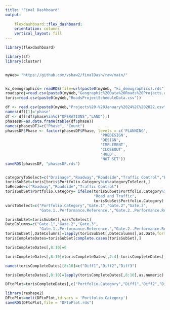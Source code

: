 ```yaml
---
title: "Final Dashboard"
output:   
  
    flexdashboard::flex_dashboard:
    orientation: columns
    vertical_layout: fill
---
```

```r
library(flexdashboard)

library(sf)
library(cluster)


myWeb= "https://github.com/vshaw2/finalDash/raw/main/"


kc_demographics= readRDS(file=url(paste0(myWeb, "kc_demographics).rds")))
roadsproj=read.csv(paste0(myWeb,"Geographic%20Data%20Roads%20Projects.csv"))
toris=read.csv(paste0(myWeb,"RoadsProjectScheduleData.csv"))

df <- read.csv(paste0(myWeb,"Projects%20-%20January%2024%2C%202022.csv"))
names(df)[1]='phase'
df <- df[!df$phase%in%c("OPERATIONS","LAND"),]
phasesDF=as.data.frame(table(df$phase))
names(phasesDF)=c("Phase", "Count")
phasesDF$Phase <- factor(phasesDF$Phase, levels = c('PLANNING',
                                          'PREDESIGN',
                                          'DESIGN',
                                          'IMPLEMENT',
                                          'CLOSEOUT',
                                          'HOLD',
                                          'NOT SET'))
saveRDS(phasesDF, "phasesDF.rds")



```



```r
categoryToSelect=c("Drainage","Roadway","Roadside","Traffic Control","Bridges & Structures")
torisSubSet=toris[toris$Portfolio.Category%in%categoryToSelect,]
toRecode=c("Roadway","Roadside","Traffic Control")
torisSubSet$Portfolio.Category= ifelse(torisSubSet$Portfolio.Category%in%toRecode,
                                       "Road and Traffic",
                                       torisSubSet$Portfolio.Category)
varsToSelect=c("Portfolio.Category","Gate.1","Gate.2","Gate.3",
               "Gate.1..Performance.Reference.","Gate.2..Performance.Reference.","Gate.3..Performance.Reference.","Number", "Name")

torisSubSet=torisSubSet[,varsToSelect]
DateColumns=c("Gate.1","Gate.2","Gate.3",
               "Gate.1..Performance.Reference.","Gate.2..Performance.Reference.","Gate.3..Performance.Reference.")
torisSubSet[,DateColumns]=lapply(torisSubSet[,DateColumns],as.Date,format='%m/%d/%Y')
torisCompleteDates=torisSubSet[complete.cases(torisSubSet),]

```



```r
torisCompleteDates[,8:10]=0

torisCompleteDates[,8:10]=torisCompleteDates[,2:4]-torisCompleteDates[,5:7]

names(torisCompleteDates)[8:10]=c("Diff1","Diff2","Diff3")

torisCompleteDates[,8:10]=lapply(torisCompleteDates[,8:10],as.numeric)

```


```r
DFtoPlot=torisCompleteDates[,c("Portfolio.Category","Diff1","Diff2","Diff3")]

```


```r
library(reshape2)
DFtoPlot=melt(DFtoPlot,id.vars = 'Portfolio.Category')
saveRDS(DFtoPlot,file = "DFtoPlot.rds")
```



